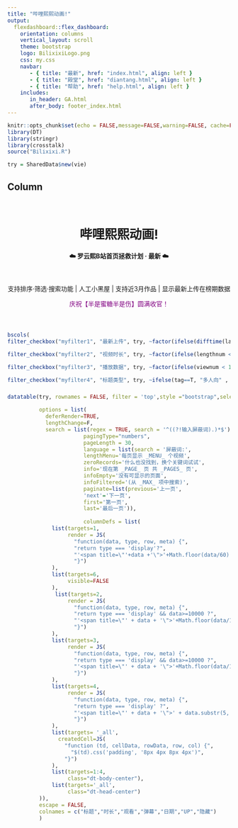 ```yaml
---
title: "哔哩熙熙动画!"
output: 
  flexdashboard::flex_dashboard:
    orientation: columns
    vertical_layout: scroll
    theme: bootstrap
    logo: BilixixiLogo.png
    css: my.css
    navbar:
       - { title: "最新", href: "index.html", align: left }
       - { title: "殿堂", href: "diantang.html", align: left }
       - { title: "帮助", href: "help.html", align: left }
    includes:
       in_header: GA.html
       after_body: footer_index.html
---
```


```r

knitr::opts_chunk$set(echo = FALSE,message=FALSE,warning=FALSE, cache=FALSE)
library(DT)
library(stringr)
library(crosstalk)
source("Bilixixi.R")

try = SharedData$new(vie)

```



Column {data-width=650}
-----------------------------------------------------------------------


<center>
</br>
<h1> 哔哩熙熙动画!</h1>
<h4>☁️ 罗云熙B站首页拯救计划 · 最新 ☁️</h4>
</br>

支持排序·筛选·搜索功能 | 人工小黑屋 | 支持近3月作品 | 显示最新上传在榜期数据

<a href="https://so.iqiyi.com/so/q_%E5%8D%8A%E6%98%AF%E8%9C%9C%E7%B3%96%E5%8D%8A%E6%98%AF%E4%BC%A4?source=input&sr=10577515516871950" title="快点这里去看超绝袁帅甜蜜恋爱！" style="background-color:#FFFFFF;color:purple;text-decoration:none">庆祝【半是蜜糖半是伤】圆满收官！</a>


</br>

</center>



### {data-height=103}

```r
bscols(
filter_checkbox("myfilter1", "最新上传", try, ~factor(ifelse(difftime(lastdate,upload,units = "days") <= 3, "最近3天",ifelse(difftime(lastdate,upload,units = "days") <= 7, "近3-7天", "7天以上")),levels = c("最近3天", "近3-7天", "7天以上"))),

filter_checkbox("myfilter2", "视频时长", try, ~factor(ifelse(lengthnum < 300 , "5分以内",ifelse(lengthnum < 900, "5-15分", "15分以上")),levels = c("5分以内", "5-15分", "15分以上"))),

filter_checkbox("myfilter3", "播放数据", try, ~factor(ifelse(viewnum < 1000 , "1千以下",ifelse(viewnum < 10000, "1千-1万", "1万以上")),levels = c("1千以下", "1千-1万", "1万以上"))),

filter_checkbox("myfilter4", "标题类型", try, ~ifelse(tag==T, "多人向" , "个人向")))
```

###

```r

datatable(try, rownames = FALSE, filter = 'top',style ="bootstrap",selection="none",
          
          options = list(
            deferRender=TRUE,
            lengthChange=F,
            search = list(regex = TRUE, search = '^((?!输入屏蔽词).)*$'),
                        pagingType="numbers",
                        pageLength = 30,
                        language = list(search = '屏蔽词:',
                        lengthMenu='每页显示 _MENU_ 个视频',
                        zeroRecords='什么也没找到，换个关键词试试',
                        info='现在第 _PAGE_ 页 共 _PAGES_ 页',
                        infoEmpty='没有可显示的页面',
                        infoFiltered='(从 _MAX_ 项中搜索)',
                        paginate=list(previous='上一页',
                        'next'='下一页',
                        first='第一页',
                        last='最后一页')),
                        
                        columnDefs = list(
              list(targets=1,
                   render = JS(
                     "function(data, type, row, meta) {",
                     "return type === 'display'?",
                     "'<span title=\"'+data +'\">'+Math.floor(data/60) + '分'+Math.floor(data%60)+'秒</span>' : data;",
                     "}")
              ),
              list(targets=6,
                   visible=FALSE
              ),
               list(targets=2,
                   render = JS(
                     "function(data, type, row, meta) {",
                     "return type === 'display' && data>=10000 ?",
                     "'<span title=\"' + data + '\">'+Math.floor(data/1000)/10+'万</span>' : data;",
                     "}")
              ),
              list(targets=3,
                   render = JS(
                     "function(data, type, row, meta) {",
                     "return type === 'display' && data>=10000 ?",
                     "'<span title=\"' + data + '\">'+Math.floor(data/1000)/10+'万</span>' : data;",
                     "}")
              ),
              list(targets=4,
                   render = JS(
                     "function(data, type, row, meta) {",
                     "return type === 'display' ?",
                     "'<span title=\"' + data + '\">' + data.substr(5, 12) + '</span>' : data;",
                     "}")
              ),
              list(targets= '_all',
                createdCell=JS(
                  "function (td, cellData, rowData, row, col) {",
                    "$(td).css('padding', '8px 4px 8px 4px')",
                  "}")
              ),
              list(targets=1:4,
                   class="dt-body-center"),
              list(targets='_all',
                   class="dt-head-center")
          )),
          escape = FALSE,
          colnames = c("标题","时长","观看","弹幕","日期","UP","隐藏")
          )



```





